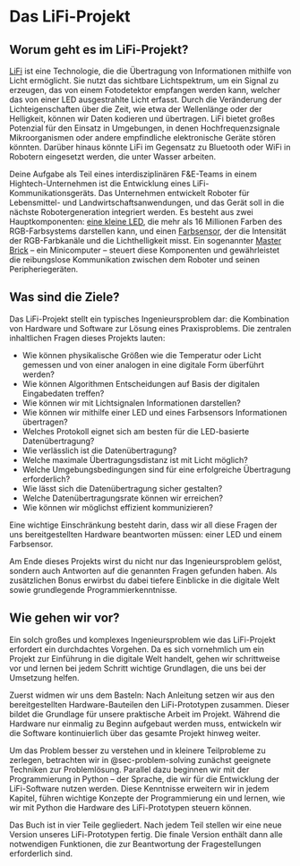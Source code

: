 # Das LiFi-Projekt {.unnumbered}

## Worum geht es im LiFi-Projekt?

[LiFi](https://en.wikipedia.org/wiki/Li-Fi) ist eine Technologie, die die Übertragung von Informationen mithilfe von Licht ermöglicht. Sie nutzt das sichtbare Lichtspektrum, um ein Signal zu erzeugen, das von einem Fotodetektor empfangen werden kann, welcher das von einer LED ausgestrahlte Licht erfasst. Durch die Veränderung der Lichteigenschaften über die Zeit, wie etwa der Wellenlänge oder der Helligkeit, können wir Daten kodieren und übertragen. LiFi bietet großes Potenzial für den Einsatz in Umgebungen, in denen Hochfrequenzsignale Mikroorganismen oder andere empfindliche elektronische Geräte stören könnten. Darüber hinaus könnte LiFi im Gegensatz zu Bluetooth oder WiFi in Robotern eingesetzt werden, die unter Wasser arbeiten.

Deine Aufgabe als Teil eines interdisziplinären F&E-Teams in einem Hightech-Unternehmen ist die Entwicklung eines LiFi-Kommunikationsgeräts. Das Unternehmen entwickelt Roboter für Lebensmittel- und Landwirtschaftsanwendungen, und das Gerät soll in die nächste Robotergeneration integriert werden. Es besteht aus zwei Hauptkomponenten: [eine kleine LED](https://www.tinkerforge.com/en/doc/Hardware/Bricklets/RGB_LED_V2.html), die mehr als 16 Millionen Farben des RGB-Farbsystems darstellen kann, und einen [Farbsensor](https://www.tinkerforge.com/en/doc/Hardware/Bricklets/Color_V2.html), der die Intensität der RGB-Farbkanäle und die Lichthelligkeit misst. Ein sogenannter [Master Brick](https://www.tinkerforge.com/en/doc/Hardware/Bricks/Master_Brick.html) – ein Minicomputer – steuert diese Komponenten und gewährleistet die reibungslose Kommunikation zwischen dem Roboter und seinen Peripheriegeräten.

## Was sind die Ziele?

Das LiFi-Projekt stellt ein typisches Ingenieursproblem dar: die Kombination von Hardware und Software zur Lösung eines Praxisproblems. Die zentralen inhaltlichen Fragen dieses Projekts lauten:

-   Wie können physikalische Größen wie die Temperatur oder Licht gemessen und von einer analogen in eine digitale Form überführt werden?
-   Wie können Algorithmen Entscheidungen auf Basis der digitalen Eingabedaten treffen?
-   Wie können wir mit Lichtsignalen Informationen darstellen?
-   Wie können wir mithilfe einer LED und eines Farbsensors Informationen übertragen?
-   Welches Protokoll eignet sich am besten für die LED-basierte Datenübertragung?
-   Wie verlässlich ist die Datenübertragung?
-   Welche maximale Übertragungsdistanz ist mit Licht möglich?
-   Welche Umgebungsbedingungen sind für eine erfolgreiche Übertragung erforderlich?
-   Wie lässt sich die Datenübertragung sicher gestalten?
-   Welche Datenübertragungsrate können wir erreichen?
-   Wie können wir möglichst effizient kommunizieren?

Eine wichtige Einschränkung besteht darin, dass wir all diese Fragen der uns bereitgestellten Hardware beantworten müssen: einer LED und einem Farbsensor.

Am Ende dieses Projekts wirst du nicht nur das Ingenieursproblem gelöst, sondern auch Antworten auf die genannten Fragen gefunden haben. Als zusätzlichen Bonus erwirbst du dabei tiefere Einblicke in die digitale Welt sowie grundlegende Programmierkenntnisse.

## Wie gehen wir vor?

Ein solch großes und komplexes Ingenieursproblem wie das LiFi-Projekt erfordert ein durchdachtes Vorgehen. Da es sich vornehmlich um ein Projekt zur Einführung in die digitale Welt handelt, gehen wir schrittweise vor und lernen bei jedem Schritt wichtige Grundlagen, die uns bei der Umsetzung helfen.

Zuerst widmen wir uns dem Basteln: Nach Anleitung setzen wir aus den bereitgestellten Hardware-Bauteilen den LiFi-Prototypen zusammen. Dieser bildet die Grundlage für unsere praktische Arbeit im Projekt. Während die Hardware nur einmalig zu Beginn aufgebaut werden muss, entwickeln wir die Software kontinuierlich über das gesamte Projekt hinweg weiter.

Um das Problem besser zu verstehen und in kleinere Teilprobleme zu zerlegen, betrachten wir in @sec-problem-solving zunächst geeignete Techniken zur Problemlösung. Parallel dazu beginnen wir mit der Programmierung in Python – der Sprache, die wir für die Entwicklung der LiFi-Software nutzen werden. Diese Kenntnisse erweitern wir in jedem Kapitel, führen wichtige Konzepte der Programmierung ein und lernen, wie wir mit Python die Hardware des LiFi-Prototypen steuern können.

Das Buch ist in vier Teile gegliedert. Nach jedem Teil stellen wir eine neue Version unseres LiFi-Prototypen fertig. Die finale Version enthält dann alle notwendigen Funktionen, die zur Beantwortung der Fragestellungen erforderlich sind.









